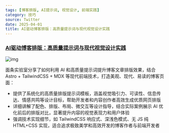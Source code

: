 ```yaml
---
tags: [博客排版, AI提示词, 视觉设计, 前端实践]
category: 技巧
source: Twitter
date: 2025-04-01
title: AI驱动博客排版：高质量提示词与现代视觉设计实践
---
```


### [AI驱动博客排版：高质量提示词与现代视觉设计实践](https://miantiao.me/posts/ai-blog-typography/)

![img](https://img.mengpeng.tech/i/2025/04/16/67ff40aa25d03.webp)

面条实验室分享了如何利用 AI 和高质量提示词提升博客文章排版效果，结合 Astro + TailwindCSS + MDX 等现代前端技术，打造美观、现代、易读的博客页面：

- 提供了系统化的高质量排版提示词模板，涵盖视觉吸引力、可读性、信息传达、情感共鸣等设计目标，帮助开发者和内容创作者高效生成优质网页排版
- 详细讲解了配色、排版、布局、微交互等设计指导，结合实际案例展示 AI 优化前后的排版对比，显著提升内容的视觉表现力和用户体验
- 强调技术实现细节，如 TailwindCSS 响应式、深浅色模式、无 JS 纯 HTML+CSS 实现，适合追求极致美学和高效开发的博客作者与前端开发者 